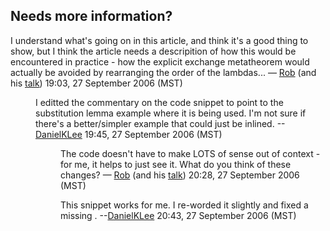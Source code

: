 == Needs more information? ==

I understand what's going on in this article, and think it's a good thing to show, but I think the article needs a descripition of how this would be encountered in practice - how the explicit exchange metatheorem would actually be avoided by rearranging the order of the lambdas... — [[User:rsimmons|Rob]] (and his [[User talk:rsimmons|talk]]) 19:03, 27 September 2006 (MST)

: I editted the commentary on the code snippet to point to the substitution lemma example where it is being used. I'm not sure if there's a better/simpler example that could just be inlined. --[[User:DanielKLee|DanielKLee]] 19:45, 27 September 2006 (MST)

:: The code doesn't have to make LOTS of sense out of context - for me, it helps to just see it. What do you think of these changes? — [[User:rsimmons|Rob]] (and his [[User talk:rsimmons|talk]]) 20:28, 27 September 2006 (MST)

::: This snippet works for me. I re-worded it slightly and fixed a missing </tt>. --[[User:DanielKLee|DanielKLee]] 20:43, 27 September 2006 (MST)